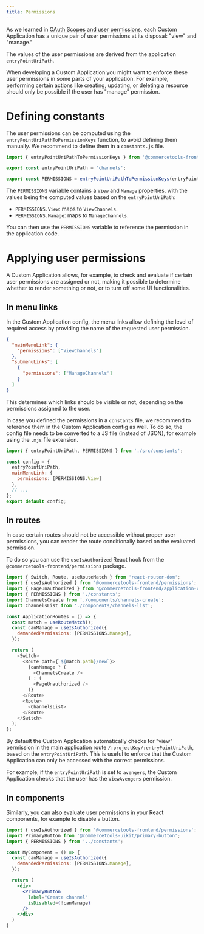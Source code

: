 ```yaml
---
title: Permissions
---
```


As we learned in [OAuth Scopes and user permissions](/concepts/oauth-scopes-and-user-permissions), each Custom Application has a unique pair of user permissions at its disposal: "view" and "manage."

The values of the user permissions are derived from the application `entryPointUriPath`.

When developing a Custom Application you might want to enforce these user permissions in some parts of your application. For example, performing certain actions like creating, updating, or deleting a resource should only be possible if the user has "manage" permission.

# Defining constants

The user permissions can be computed using the `entryPointUriPathToPermissionKeys` function, to avoid defining them manually. We recommend to define them in a `constants.js` file.

```js title="constants.js"
import { entryPointUriPathToPermissionKeys } from '@commercetools-frontend/application-shell/ssr';

export const entryPointUriPath = 'channels';

export const PERMISSIONS = entryPointUriPathToPermissionKeys(entryPointUriPath);
```

The `PERMISSIONS` variable contains a `View` and `Manage` properties, with the values being the computed values based on the `entryPointUriPath`:

* `PERMISSIONS.View`: maps to `ViewChannels`.
* `PERMISSIONS.Manage`: maps to `ManageChannels`.

You can then use the `PERMISSIONS` variable to reference the permission in the application code.

# Applying user permissions

A Custom Application allows, for example, to check and evaluate if certain user permissions are assigned or not, making it possible to determine whether to render something or not, or to turn off some UI functionalities.

## In menu links

In the Custom Application config, the menu links allow defining the level of required access by providing the name of the requested user permission.

```json
{
  "mainMenuLink": {
    "permissions": ["ViewChannels"]
  },
  "submenuLinks": [
    {
      "permissions": ["ManageChannels"]
    }
  ]
}
```

This determines which links should be visible or not, depending on the permissions assigned to the user.

In case you defined the permissions in a `constants` file, we recommend to reference them in the Custom Application config as well. To do so, the config file needs to be converted to a JS file (instead of JSON), for example using the `.mjs` file extension.

```js title="custom-application-config.mjs"
import { entryPointUriPath, PERMISSIONS } from './src/constants';

const config = {
  entryPointUriPath,
  mainMenuLink: {
    permissions: [PERMISSIONS.View]
  },
  // ...
};
export default config;
```

## In routes

In case certain routes should not be accessible without proper user permissions, you can render the route conditionally based on the evaluated permission.

To do so you can use the `useIsAuthorized` React hook from the `@commercetools-frontend/permissions` package.

```js title="routes.js" highlightLines="10-12"
import { Switch, Route, useRouteMatch } from 'react-router-dom';
import { useIsAuthorized } from '@commercetools-frontend/permissions';
import { PageUnauthorized } from '@commercetools-frontend/application-components';
import { PERMISSIONS } from './constants';
import ChannelsCreate from './components/channels-create';
import ChannelsList from './components/channels-list';

const ApplicationRoutes = () => {
  const match = useRouteMatch();
  const canManage = useIsAuthorized({
    demandedPermissions: [PERMISSIONS.Manage],
  });

  return (
    <Switch>
      <Route path={`${match.path}/new`}>
        {canManage ? (
          <ChannelsCreate />
        ) : (
          <PageUnauthorized />
        )}
      </Route>
      <Route>
        <ChannelsList>
      </Route>
    </Switch>
  );
};
```

<Info>

By default the Custom Application automatically checks for "view" permission in the main application route `/:projectKey/:entryPointUriPath`, based on the `entryPointUriPath`. This is useful to enforce that the Custom Application can only be accessed with the correct permissions.

For example, if the `entryPointUriPath` is set to `avengers`, the Custom Application checks that the user has the `ViewAvengers` permission.

</Info>

## In components

Similarly, you can also evaluate user permissions in your React components, for example to disable a button.

```jsx
import { useIsAuthorized } from '@commercetools-frontend/permissions';
import PrimaryButton from '@commercetools-uikit/primary-button';
import { PERMISSIONS } from '../constants';

const MyComponent = () => {
  const canManage = useIsAuthorized({
    demandedPermissions: [PERMISSIONS.Manage],
  });

  return (
    <div>
      <PrimaryButton
        label="Create channel"
        isDisabled={!canManage}
      />
    </div>
  )
}
```
